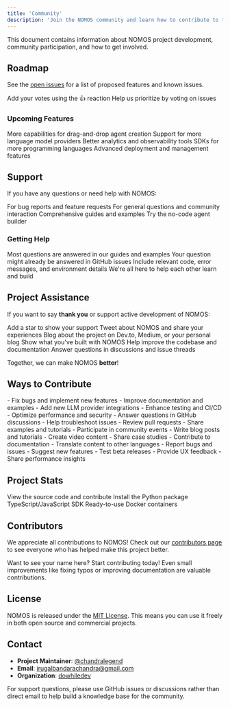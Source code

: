 ```yaml
---
title: 'Community'
description: 'Join the NOMOS community and learn how to contribute to the project'
---
```


This document contains information about NOMOS project development, community participation, and how to get involved.

## Roadmap

See the [open issues](https://github.com/dowhiledev/nomos/issues) for a list of proposed features and known issues.

<CardGroup cols={2}>
  <Card
    title="Top Feature Requests"
    icon="thumbs-up"
    href="https://github.com/dowhiledev/nomos/issues?q=label%3Aenhancement+is%3Aopen+sort%3Areactions-%2B1-desc"
  >
    Add your votes using the 👍 reaction
  </Card>
  <Card
    title="Top Bugs"
    icon="bug"
    href="https://github.com/dowhiledev/nomos/issues?q=is%3Aissue+is%3Aopen+label%3Abug+sort%3Areactions-%2B1-desc"
  >
    Help us prioritize by voting on issues
  </Card>
</CardGroup>

### Upcoming Features

<AccordionGroup>
  <Accordion title="Enhanced Visual Flow Builder">
    More capabilities for drag-and-drop agent creation
  </Accordion>
  <Accordion title="Additional LLM Providers">
    Support for more language model providers
  </Accordion>
  <Accordion title="Advanced Monitoring">
    Better analytics and observability tools
  </Accordion>
  <Accordion title="Multi-language SDK">
    SDKs for more programming languages
  </Accordion>
  <Accordion title="Enterprise Tools">
    Advanced deployment and management features
  </Accordion>
</AccordionGroup>

## Support

If you have any questions or need help with NOMOS:

<CardGroup cols={2}>
  <Card
    title="GitHub Issues"
    icon="github"
    href="https://github.com/dowhiledev/nomos/issues/new?assignees=&labels=question&template=04_SUPPORT_QUESTION.md&title=support%3A+"
  >
    For bug reports and feature requests
  </Card>
  <Card
    title="Community Discussions"
    icon="comments"
    href="https://github.com/dowhiledev/nomos/discussions"
  >
    For general questions and community interaction
  </Card>
  <Card
    title="Documentation"
    icon="book"
    href="/getting-started"
  >
    Comprehensive guides and examples
  </Card>
  <Card
    title="Visual Builder"
    icon="diagram-project"
    href="https://nomos.dowhile.dev/try"
  >
    Try the no-code agent builder
  </Card>
</CardGroup>

### Getting Help

<Steps>
  <Step title="Check the documentation first">
    Most questions are answered in our guides and examples
  </Step>
  <Step title="Search existing issues">
    Your question might already be answered in GitHub issues
  </Step>
  <Step title="Provide context">
    Include relevant code, error messages, and environment details
  </Step>
  <Step title="Be respectful">
    We're all here to help each other learn and build
  </Step>
</Steps>

## Project Assistance

If you want to say **thank you** or support active development of NOMOS:

<CardGroup cols={2}>
  <Card
    title="GitHub Star"
    icon="star"
    href="https://github.com/dowhiledev/nomos"
  >
    Add a star to show your support
  </Card>
  <Card
    title="Share on Social"
    icon="share"
  >
    Tweet about NOMOS and share your experiences
  </Card>
  <Card
    title="Write Articles"
    icon="pen"
  >
    Blog about the project on Dev.to, Medium, or your personal blog
  </Card>
  <Card
    title="Share Examples"
    icon="code"
  >
    Show what you've built with NOMOS
  </Card>
  <Card
    title="Contribute Code"
    icon="git-merge"
    href="https://github.com/dowhiledev/nomos/blob/main/CONTRIBUTING.md"
  >
    Help improve the codebase and documentation
  </Card>
  <Card
    title="Help Others"
    icon="helping-hand"
  >
    Answer questions in discussions and issue threads
  </Card>
</CardGroup>

Together, we can make NOMOS **better**!

## Ways to Contribute

<Tabs>
  <Tab title="Code Contributions">
    - Fix bugs and implement new features
    - Improve documentation and examples
    - Add new LLM provider integrations
    - Enhance testing and CI/CD
    - Optimize performance and security
  </Tab>
  <Tab title="Community Support">
    - Answer questions in GitHub discussions
    - Help troubleshoot issues
    - Review pull requests
    - Share examples and tutorials
    - Participate in community events
  </Tab>
  <Tab title="Content Creation">
    - Write blog posts and tutorials
    - Create video content
    - Share case studies
    - Contribute to documentation
    - Translate content to other languages
  </Tab>
  <Tab title="Feedback & Testing">
    - Report bugs and issues
    - Suggest new features
    - Test beta releases
    - Provide UX feedback
    - Share performance insights
  </Tab>
</Tabs>

## Project Stats

<CardGroup cols={2}>
  <Card
    title="GitHub Repository"
    icon="github"
    href="https://github.com/dowhiledev/nomos"
  >
    View the source code and contribute
  </Card>
  <Card
    title="PyPI Package"
    icon="python"
    href="https://pypi.org/project/nomos/"
  >
    Install the Python package
  </Card>
  <Card
    title="NPM Package"
    icon="npm"
    href="https://www.npmjs.com/package/nomos-sdk"
  >
    TypeScript/JavaScript SDK
  </Card>
  <Card
    title="Docker Image"
    icon="docker"
    href="https://hub.docker.com/r/chandralegend/nomos-base"
  >
    Ready-to-use Docker containers
  </Card>
</CardGroup>

## Contributors

We appreciate all contributions to NOMOS! Check out our [contributors page](https://github.com/dowhiledev/nomos/graphs/contributors) to see everyone who has helped make this project better.

<Info>
Want to see your name here? Start contributing today! Even small improvements like fixing typos or improving documentation are valuable contributions.
</Info>

## License

NOMOS is released under the [MIT License](https://github.com/dowhiledev/nomos/blob/main/LICENSE). This means you can use it freely in both open source and commercial projects.

## Contact

- **Project Maintainer**: [@chandralegend](https://github.com/chandralegend)
- **Email**: [irugalbandarachandra@gmail.com](mailto:irugalbandarachandra@gmail.com)
- **Organization**: [dowhiledev](https://github.com/dowhiledev)

<Warning>
For support questions, please use GitHub issues or discussions rather than direct email to help build a knowledge base for the community.
</Warning>
